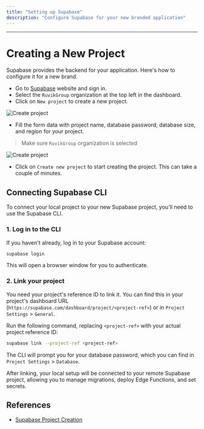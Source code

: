 ```yaml
---
title: "Setting up Supabase"
description: "Configure Supabase for your new branded application"
---
```


---

# Creating a New Project

Supabase provides the backend for your application. Here's how to configure it for a new brand.

- Go to [Supabase](https://supabase.com/dashboard) website and sign in.
- Select the `RuvikGroup` organization at the top left in the dashboard.
- Click on `New project` to create a new project.

![Create project](/images/supabase/create-project-1.png)

- Fill the form data with project name, database password, database size, and region for your project.

> Make sure `RuvikGroup` organization is selected

![Create project](/images/supabase/create-project-2.png)

- Click on `Create new project` to start creating the project. This can take a couple of minutes.

## Connecting Supabase CLI

To connect your local project to your new Supabase project, you'll need to use the Supabase CLI.

### 1. Log in to the CLI

If you haven't already, log in to your Supabase account:

```bash
supabase login
```

This will open a browser window for you to authenticate.

### 2. Link your project

You need your project's reference ID to link it. You can find this in your project's dashboard URL (`https://supabase.com/dashboard/project/<project-ref>`) or in `Project Settings` > `General`.

Run the following command, replacing `<project-ref>` with your actual project reference ID:

```bash
supabase link --project-ref <project-ref>
```

The CLI will prompt you for your database password, which you can find in `Project Settings` > `Database`.

After linking, your local setup will be connected to your remote Supabase project, allowing you to manage migrations, deploy Edge Functions, and set secrets.

## References

- [Supabase Project Creation](https://supabase.com/docs/guides/getting-started/tutorials/with-flutter#create-a-project)
